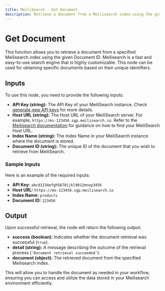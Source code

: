 ```yaml
---
title: MeiliSearch - Get Document
description: Retrieve a document from a Meilisearch index using the given Document ID.
---
```



# Get Document
This function allows you to retrieve a document from a specified Meilisearch index using the given Document ID. Meilisearch is a fast and easy-to-use search engine that is highly customizable. This node can be used for obtaining specific documents based on their unique identifiers.

<Node id="@buildship/get-document-from-meilisearch" version="1.1.0" />

## Inputs
To use this node, you need to provide the following inputs:

- **API Key (string):** The API Key of your MeiliSearch instance. Check [generate new API keys](https://docs.meilisearch.com/reference/api/keys.html) for more details.
- **Host URL (string):** The Host URL of your MeiliSearch server. For example, `https://ms-123456.sgp.meilisearch.io`. Refer to the [Meilisearch documentation](https://docs.meilisearch.com/learn/getting_started/quick_start.html) for guidance on how to find your MeiliSearch Host URL.
- **Index Name (string):** The Index Name in your MeiliSearch instance where the document is stored.
- **Document ID (string):** The unique ID of the document that you wish to retrieve from MeiliSearch.

### Sample Inputs
Here is an example of the required inputs:
- **API Key:** `abcd1234efgh5678ijkl9012mnop3456`
- **Host URL:** `https://ms-123456.sgp.meilisearch.io`
- **Index Name:** `products`
- **Document ID:** `123456`

## Output
Upon successful retrieval, the node will return the following output:

- **success (boolean):** Indicates whether the document retrieval was successful (`true`).
- **detail (string):** A message describing the outcome of the retrieval process (`'Document retrieval succeeded'`).
- **document (object):** The retrieved document from the specified Meilisearch index.

This will allow you to handle the document as needed in your workflow, ensuring you can access and utilize the data stored in your Meilisearch environment efficiently.